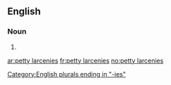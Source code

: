 ==English==

===Noun===
{{head|en|plural|head=[[petty]] [[larceny|larcenies]]}}

# {{plural of|petty larceny|lang=en}}

[[Category:English plurals ending in "-ies"]]

[[ar:petty larcenies]]
[[fr:petty larcenies]]
[[no:petty larcenies]]